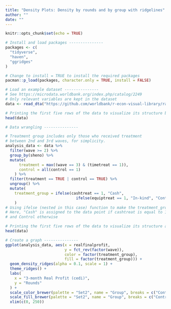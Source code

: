 ```yaml
---
title: "Density Plots: Density by rounds and by group with ridgelines"
author: ""
date: ""
---
```


```r
knitr::opts_chunk$set(echo = TRUE)
```

```r
# Install and load packages ---------------
packages <- c(
  "tidyverse",
  "haven",
  "ggridges"
)

# Change to install = TRUE to install the required packages
pacman::p_load(packages, character.only = TRUE, install = FALSE)

# Load an example dataset ---------------
# See https://microdata.worldbank.org/index.php/catalog/2249
# Only relevant variables are kept in the dataset
data <- read_dta("https://github.com/worldbank/r-econ-visual-library/raw/master/Library/Data/ReplicationDataGhanaJDE_short.dta")

# Printing the first five rows of the data to visualize its structure before data wrangling
head(data)

# Data wrangling ---------------

# Treatment group includes only those who received treatment 
# between 2nd and 3rd waves, for simplicity.
analysis_data <- data %>%
  filter(wave >= 2) %>%
  group_by(sheno) %>%
  mutate(
      treatment = max((wave == 3) & (timetreat == 1)),
      control = all(control == 1)
    ) %>%
  filter(treatment == TRUE | control == TRUE) %>%
  ungroup() %>%
  mutate(
    treatment_group = ifelse(cashtreat == 1, "Cash",
                               ifelse(equiptreat == 1, "In-kind", "Control"))
    ) 
# Using ifelse (nested in this case) function to make the treatment_group variable that passes a given test
# Here, "Cash" is assigned to the data point if cashtreat is equal to 1 or "In Kind" if equiptreat is equal to 1. "Control" is assigned to every other case
# and Control otherwise

# Printing the first five rows of the data to visualize its structure after data wrangling
head(data)

# Create a graph ---------------
ggplot(analysis_data, aes(x = realfinalprofit, 
                          y = fct_rev(factor(wave)), 
                          color = factor(treatment_group), 
                          fill = factor(treatment_group))) +
  geom_density_ridges(alpha = 0.1, scale = 1) +
  theme_ridges() +
  labs(
    x = "3-month Real Profit (cedi)",
    y = "Rounds"
  ) +
  scale_color_brewer(palette = "Set2", name = "Group", breaks = c("Control", "Cash", "In-kind")) +
  scale_fill_brewer(palette = "Set2", name = "Group", breaks = c("Control", "Cash", "In-kind")) +
  xlim(c(0, 250))

```

